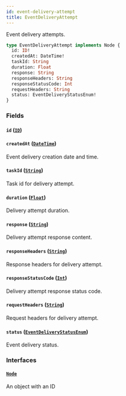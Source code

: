 ```yaml
---
id: event-delivery-attempt
title: EventDeliveryAttempt
---
```


Event delivery attempts.

```graphql
type EventDeliveryAttempt implements Node {
  id: ID!
  createdAt: DateTime!
  taskId: String
  duration: Float
  response: String
  responseHeaders: String
  responseStatusCode: Int
  requestHeaders: String
  status: EventDeliveryStatusEnum!
}
```

### Fields

#### `id` ([`ID`](../../../developer/api-reference/scalars/id))

#### `createdAt` ([`DateTime`](../../../developer/api-reference/scalars/date-time))

Event delivery creation date and time.

#### `taskId` ([`String`](../../../developer/api-reference/scalars/string))

Task id for delivery attempt.

#### `duration` ([`Float`](../../../developer/api-reference/scalars/float))

Delivery attempt duration.

#### `response` ([`String`](../../../developer/api-reference/scalars/string))

Delivery attempt response content.

#### `responseHeaders` ([`String`](../../../developer/api-reference/scalars/string))

Response headers for delivery attempt.

#### `responseStatusCode` ([`Int`](../../../developer/api-reference/scalars/int))

Delivery attempt response status code.

#### `requestHeaders` ([`String`](../../../developer/api-reference/scalars/string))

Request headers for delivery attempt.

#### `status` ([`EventDeliveryStatusEnum`](../../../developer/api-reference/enums/event-delivery-status-enum))

Event delivery status.

### Interfaces

#### [`Node`](../../../developer/api-reference/interfaces/node)

An object with an ID
